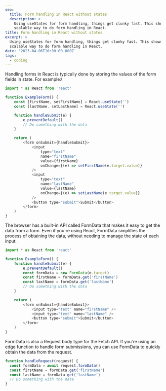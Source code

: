 ```yaml
---
seo:
  title: Form handling in React without states
  description: >
    Using useStates for form handling, things get clunky fast. This shows a clean
    scalable way to do form handling in React.
title: Form handling in React without states
excerpt: >
  Using useStates for form handling, things get clunky fast. This shows a clean
  scalable way to do form handling in React.
date: '2023-04-06T10:00:00.000Z'
tags:
  - coding
---
```


Handling forms in React is typically done by storing the values of the form
fields in state. For example:\\

```javascript
import * as React from 'react'

function ExampleForm() {
	const [firstName, setFirstName] = React.useState('')
	const [lastName, setLastName] = React.useState('')

	function handleSubmit(e) {
		e.preventDefault()
		// Do something with the data
	}

	return (
		<form onSubmit={handleSubmit}>
			<input
				type="text"
				name="firstName"
				value={firstName}
				onChange={(e) => setFirstName(e.target.value)}
			/>
			<input
				type="text"
				name="lastName"
				value={lastName}
				onChange={(e) => setLastName(e.target.value)}
			/>
			<button type="submit">Submit</button>
		</form>
	)
}
```

The browser has a built-in API called FormData that makes it easy to get the
data from a form. Even if you're using React, FormData simplifies the process of
obtaining the data, without needing to manage the state of each input.

```javascript
import * as React from 'react'

function ExampleForm() {
	function handleSubmit(e) {
		e.preventDefault()
		const formData = new FormData(e.target)
		const firstName = formData.get('firstName')
		const lastName = formData.get('lastName')
		// Do something with the data
	}

	return (
		<form onSubmit={handleSubmit}>
			<input type="text" name="firstName" />
			<input type="text" name="lastName" />
			<button type="submit">Submit</button>
		</form>
	)
}
```

FormData is also a Request body type for the Fetch API. If you're using an edge
function to handle form submissions, you can use FormData to quickly obtain the
data from the request.

```javascript
function handleRequest(request) {
  const formData = await request.formData()
  const firstName = formData.get('firstName')
  const lastName = formData.get('lastName')
  // Do something with the data
}
```
